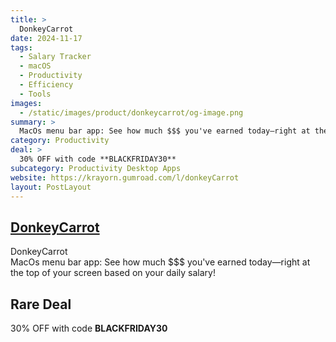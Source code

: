 ```yaml
---
title: >
  DonkeyCarrot
date: 2024-11-17
tags:
  - Salary Tracker
  - macOS
  - Productivity
  - Efficiency
  - Tools
images:
  - /static/images/product/donkeycarrot/og-image.png
summary: >
  MacOs menu bar app: See how much $$$ you've earned today—right at the top of your screen based on your daily salary!
category: Productivity
deal: >
  30% OFF with code **BLACKFRIDAY30**
subcategory: Productivity Desktop Apps
website: https://krayorn.gumroad.com/l/donkeyCarrot
layout: PostLayout
---
```


## [DonkeyCarrot](https://krayorn.gumroad.com/l/donkeyCarrot)

DonkeyCarrot <br/>
MacOs menu bar app: See how much $$$ you've earned today—right at the top of your screen based on your daily salary!

## Rare Deal

30% OFF with code **BLACKFRIDAY30**
